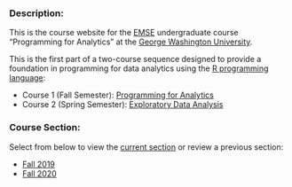 ### Description:

This is the course website for the [EMSE](https://www.emse.seas.gwu.edu/) undergraduate course "Programming for Analytics" at the [George Washington University](https://www.gwu.edu/).

This is the first part of a two-course sequence designed to provide a foundation in programming for data analytics using the [R programming language](https://www.r-project.org/):

- Course 1 (Fall Semester): [Programming for Analytics](https://emse-p4a-gwu.github.io)
- Course 2 (Spring Semester): [Exploratory Data Analysis](https://emse-eda-gwu.github.io)

### Course Section:

Select from below to view the [current section](https://emse-p4a-gwu.github.io/2020-Fall) or review a previous section:

- [Fall 2019](https://emse6574-gwu.github.io/2019-Fall)
- [Fall 2020](https://emse-p4a-gwu.github.io/2020-Fall)
